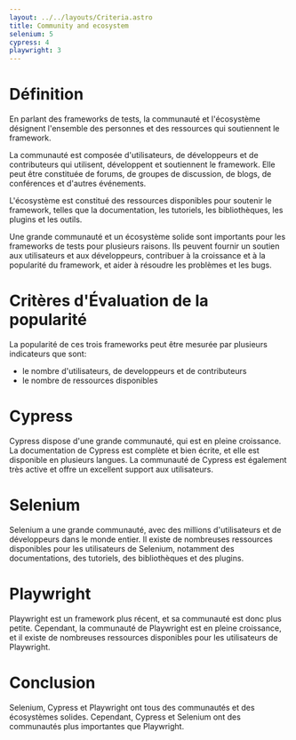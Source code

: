 ```yaml
---
layout: ../../layouts/Criteria.astro
title: Community and ecosystem
selenium: 5
cypress: 4
playwright: 3
---
```



# Définition


En parlant des frameworks de tests, la communauté et l'écosystème désignent l'ensemble des personnes et des ressources qui soutiennent le framework.

La communauté est composée d'utilisateurs, de développeurs et de contributeurs qui utilisent, développent et soutiennent le framework. 
Elle peut être constituée de forums, de groupes de discussion, de blogs, de conférences et d'autres événements.

L'écosystème est constitué des ressources disponibles pour soutenir le framework, telles que la documentation, les tutoriels, les bibliothèques, les plugins et les outils.

Une grande communauté et un écosystème solide sont importants pour les frameworks de tests pour plusieurs raisons.
 Ils peuvent fournir un soutien aux utilisateurs et aux développeurs, contribuer à la croissance et à la popularité du framework, et aider à résoudre les problèmes et les bugs.


# Critères d'Évaluation de la popularité
La popularité de ces trois frameworks peut être mesurée par plusieurs indicateurs que sont:
- le nombre d'utilisateurs, de developpeurs et de contributeurs
- le nombre de ressources disponibles

# Cypress

<ThumbUpAlert>
    Cypress dispose d'une grande communauté, qui est en pleine croissance. La documentation de Cypress est complète et bien écrite, et elle est disponible en plusieurs langues.
     La communauté de Cypress est également très active et offre un excellent support aux utilisateurs.
</ThumbUpAlert>


# Selenium 

<ThumbUpAlert>
   Selenium a une grande communauté, avec des millions d'utilisateurs et de développeurs dans le monde entier. 
    Il existe de nombreuses ressources disponibles pour les utilisateurs de Selenium, notamment des documentations, des tutoriels, des bibliothèques et des plugins.
</ThumbUpAlert>


# Playwright 

<ThumbDownAlert>
    Playwright est un framework plus récent, et sa communauté est donc plus petite.
    Cependant, la communauté de Playwright est en pleine croissance, et il existe de nombreuses ressources disponibles pour les utilisateurs de Playwright.
</ThumbDownAlert>

# Conclusion

Selenium, Cypress et Playwright ont tous des communautés et des écosystèmes solides. Cependant, Cypress et Selenium ont des communautés plus importantes que Playwright.


